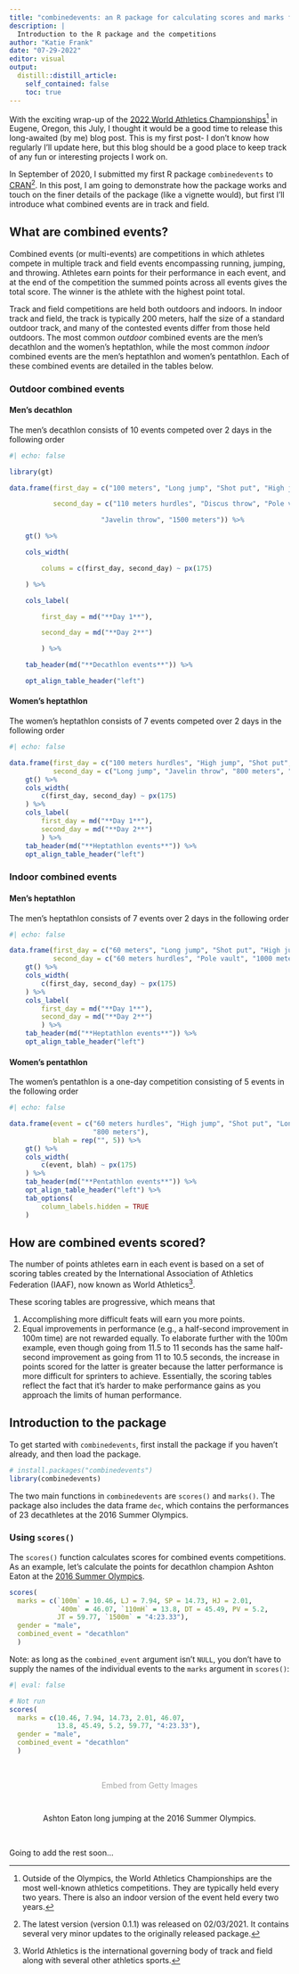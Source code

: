 ```yaml
---
title: "combinedevents: an R package for calculating scores and marks for combined events in track and field"
description: |
  Introduction to the R package and the competitions
author: "Katie Frank"
date: "07-29-2022"
editor: visual
output:
  distill::distill_article:
    self_contained: false
    toc: true
---
```


With the exciting wrap-up of the [2022 World Athletics Championships](https://worldathletics.org/competitions/world-athletics-championships/oregon22)[^1] in Eugene, Oregon, this July, I thought it would be a good time to release this long-awaited (by me) blog post. This is my first post- I don't know how regularly I'll update here, but this blog should be a good place to keep track of any fun or interesting projects I work on.

[^1]: Outside of the Olympics, the World Athletics Championships are the most well-known athletics competitions. They are typically held every two years. There is also an indoor version of the event held every two years.

In September of 2020, I submitted my first R package `combinedevents` to [CRAN](https://cran.r-project.org)[^2]. In this post, I am going to demonstrate how the package works and touch on the finer details of the package (like a vignette would), but first I'll introduce what combined events are in track and field.

[^2]: The latest version (version 0.1.1) was released on 02/03/2021. It contains several very minor updates to the originally released package.

## What are combined events?

Combined events (or multi-events) are competitions in which athletes compete in multiple track and field events encompassing running, jumping, and throwing. Athletes earn points for their performance in each event, and at the end of the competition the summed points across all events gives the total score. The winner is the athlete with the highest point total.

Track and field competitions are held both outdoors and indoors. In indoor track and field, the track is typically 200 meters, half the size of a standard outdoor track, and many of the contested events differ from those held outdoors. The most common *outdoor* combined events are the men's decathlon and the women's heptathlon, while the most common *indoor* combined events are the men's heptathlon and women's pentathlon. Each of these combined events are detailed in the tables below.

### Outdoor combined events

#### Men's decathlon

The men's decathlon consists of 10 events competed over 2 days in the following order

```r
#| echo: false

library(gt)

data.frame(first_day = c("100 meters", "Long jump", "Shot put", "High jump", "400 meters"),

           second_day = c("110 meters hurdles", "Discus throw", "Pole vault", 

                       "Javelin throw", "1500 meters")) %>% 

    gt() %>% 

    cols_width(

        colums = c(first_day, second_day) ~ px(175)

    ) %>%

    cols_label(

        first_day = md("**Day 1**"),

        second_day = md("**Day 2**")

        ) %>% 

    tab_header(md("**Decathlon events**")) %>% 

    opt_align_table_header("left")
```

#### Women's heptathlon

The women's heptathlon consists of 7 events competed over 2 days in the following order

```r
#| echo: false

data.frame(first_day = c("100 meters hurdles", "High jump", "Shot put", "200 meters"),
           second_day = c("Long jump", "Javelin throw", "800 meters", "")) %>% 
    gt() %>% 
    cols_width(
        c(first_day, second_day) ~ px(175)
    ) %>%
    cols_label(
        first_day = md("**Day 1**"),
        second_day = md("**Day 2**")
        ) %>% 
    tab_header(md("**Heptathlon events**")) %>% 
    opt_align_table_header("left")
```

### Indoor combined events

#### Men's heptathlon

The men's heptathlon consists of 7 events over 2 days in the following order

```r
#| echo: false

data.frame(first_day = c("60 meters", "Long jump", "Shot put", "High jump"),
           second_day = c("60 meters hurdles", "Pole vault", "1000 meters", "")) %>% 
    gt() %>% 
    cols_width(
        c(first_day, second_day) ~ px(175)
    ) %>%
    cols_label(
        first_day = md("**Day 1**"),
        second_day = md("**Day 2**")
        ) %>% 
    tab_header(md("**Heptathlon events**")) %>% 
    opt_align_table_header("left")
```

#### Women's pentathlon

The women's pentathlon is a one-day competition consisting of 5 events in the following order

```r
#| echo: false

data.frame(event = c("60 meters hurdles", "High jump", "Shot put", "Long jump",
                     "800 meters"),
           blah = rep("", 5)) %>% 
    gt() %>% 
    cols_width(
        c(event, blah) ~ px(175)
    ) %>% 
    tab_header(md("**Pentathlon events**")) %>% 
    opt_align_table_header("left") %>% 
    tab_options(
        column_labels.hidden = TRUE
    )
```

## How are combined events scored?

The number of points athletes earn in each event is based on a set of scoring tables created by the International Association of Athletics Federation (IAAF), now known as World Athletics[^3].

[^3]: World Athletics is the international governing body of track and field along with several other athletics sports.

These scoring tables are progressive, which means that

1.  Accomplishing more difficult feats will earn you more points.
2.  Equal improvements in performance (e.g., a half-second improvement in 100m time) are not rewarded equally. To elaborate further with the 100m example, even though going from 11.5 to 11 seconds has the same half-second improvement as going from 11 to 10.5 seconds, the increase in points scored for the latter is greater because the latter performance is more difficult for sprinters to achieve. Essentially, the scoring tables reflect the fact that it's harder to make performance gains as you approach the limits of human performance.

## Introduction to the package

To get started with `combinedevents`, first install the package if you haven't already, and then load the package.

```r
# install.packages("combinedevents")
library(combinedevents)
```

The two main functions in `combinedevents` are `scores()` and `marks()`. The package also includes the data frame `dec`, which contains the performances of 23 decathletes at the 2016 Summer Olympics.

### Using `scores()`

The `scores()` function calculates scores for combined events competitions. As an example, let's calculate the points for decathlon champion Ashton Eaton at the [2016 Summer Olympics](https://en.wikipedia.org/wiki/Athletics_at_the_2016_Summer_Olympics_–_Men%27s_decathlon).

```r
scores(
  marks = c(`100m` = 10.46, LJ = 7.94, SP = 14.73, HJ = 2.01, 
            `400m` = 46.07, `110mH` = 13.8, DT = 45.49, PV = 5.2, 
            JT = 59.77, `1500m` = "4:23.33"),
  gender = "male", 
  combined_event = "decathlon"
  )
```

Note: as long as the `combined_event` argument isn't `NULL`, you don't have to supply the names of the individual events to the `marks` argument in `scores()`:

```r
#| eval: false

# Not run
scores(
  marks = c(10.46, 7.94, 14.73, 2.01, 46.07, 
            13.8, 45.49, 5.2, 59.77, "4:23.33"),
  gender = "male", 
  combined_event = "decathlon"
  )
```

<br>

<center>

<a id='74KRftYNQ2J7P9KIB3dqgw' class='gie-single' href='http://www.gettyimages.com/detail/591467078' target='_blank' style='color:#a7a7a7;text-decoration:none;font-weight:normal !important;border:none;display:inline-block;'>Embed from Getty Images

</a>

```{=html}
<script>window.gie=window.gie||function(c){(gie.q=gie.q||[]).push(c)};gie(function(){gie.widgets.load({id:'74KRftYNQ2J7P9KlB3dqgw',sig:'ub_2FiHMUragBlc39D_F2chDiSx465lGwra8rNkJXyU=',w:'594px',h:'396px',items:'591467078',caption: true ,tld:'com',is360: false })});</script>
```
```{=html}
<script src='//embed-cdn.gettyimages.com/widgets.js' charset='utf-8' async></script>
```
<caption>Ashton Eaton long jumping at the 2016 Summer Olympics.</caption>

</center>

</br>

Going to add the rest soon...
